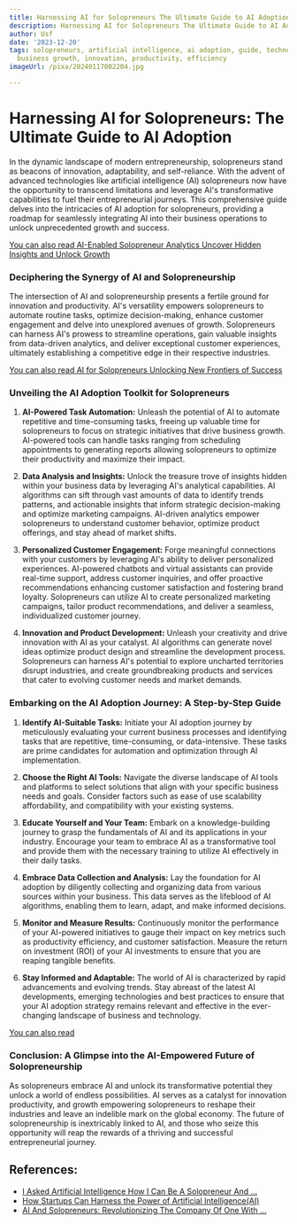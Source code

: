 ```yaml
---
title: Harnessing AI for Solopreneurs The Ultimate Guide to AI Adoption
description: Harnessing AI for Solopreneurs The Ultimate Guide to AI Adoption
author: Usf
date: '2023-12-20'
tags: solopreneurs, artificial intelligence, ai adoption, guide, technology, entrepreneurship,
  business growth, innovation, productivity, efficiency
imageUrl: /pixa/20240117002204.jpg

---
```

# Harnessing AI for Solopreneurs:  The Ultimate Guide to AI Adoption

In the dynamic landscape of modern entrepreneurship, solopreneurs stand as beacons  of innovation, adaptability, and self-reliance. With the advent of advanced technologies like artificial intelligence  (AI) solopreneurs  now have the opportunity to transcend limitations and leverage AI's transformative  capabilities to fuel their  entrepreneurial journeys. This comprehensive guide delves into the intricacies of AI adoption for solopreneurs,  providing a roadmap for  seamlessly integrating AI into their business operations to unlock unprecedented growth and success.

[You can also read AI-Enabled Solopreneur Analytics Uncover Hidden Insights and Unlock Growth](AI-Enabled%20Solopreneur%20Analytics%20Uncover%20Hidden%20Insights%20and%20Unlock%20Growth)


### Deciphering the Synergy of AI and Solopreneurship

The  intersection  of AI and solopreneurship presents a fertile ground for innovation and productivity. AI's versatility empowers solopreneurs to automate  routine tasks, optimize decision-making,  enhance customer engagement and delve into unexplored avenues of growth. Solopreneurs can harness AI's prowess to streamline  operations, gain valuable insights from data-driven analytics, and deliver exceptional customer experiences, ultimately establishing  a  competitive edge in their respective industries.

[You can  also read AI for Solopreneurs Unlocking New Frontiers of Success](AI%20for%20Solopreneurs%20Unlocking%20New%20Frontiers%20of%20Success)


### Unveiling the AI Adoption Toolkit for Solopreneurs

1. **AI-Powered Task Automation:** Unleash the  potential of AI to automate repetitive  and  time-consuming tasks, freeing up valuable time for solopreneurs to focus on strategic initiatives that drive business growth. AI-powered tools can handle tasks ranging from  scheduling  appointments to generating reports allowing solopreneurs to optimize  their productivity and maximize  their impact.

2. **Data Analysis and Insights:** Unlock the treasure trove of  insights hidden within your business data by leveraging AI's analytical capabilities. AI algorithms can sift through vast amounts of data to  identify trends patterns, and actionable insights that  inform strategic decision-making and optimize marketing campaigns. AI-driven analytics empower solopreneurs to understand customer behavior, optimize product offerings,  and stay ahead of market shifts.

3. **Personalized Customer Engagement:** Forge meaningful connections with your customers by leveraging AI's ability to deliver personalized experiences. AI-powered chatbots and virtual assistants  can provide real-time support, address  customer inquiries,  and offer proactive recommendations enhancing customer satisfaction and fostering brand loyalty. Solopreneurs  can utilize  AI  to create  personalized marketing campaigns, tailor product recommendations, and deliver a seamless, individualized customer journey.

4.  **Innovation and Product Development:** Unleash your creativity and drive innovation with  AI as your catalyst. AI algorithms can  generate novel ideas  optimize  product design and streamline the development process. Solopreneurs can harness AI's potential to explore uncharted territories disrupt industries, and create groundbreaking products and services that  cater to evolving customer needs  and  market  demands.

### Embarking on the  AI Adoption Journey: A Step-by-Step Guide

1. **Identify AI-Suitable Tasks:** Initiate your AI adoption journey by meticulously evaluating your current business processes and identifying  tasks that are repetitive, time-consuming, or  data-intensive. These tasks are prime candidates for automation  and optimization through AI implementation.

2. **Choose the Right AI Tools:** Navigate the diverse landscape of AI tools and platforms to select solutions that align with your specific business needs and goals. Consider factors such as ease of use scalability affordability, and compatibility with your existing systems.

3.  **Educate Yourself and Your  Team:** Embark on a knowledge-building  journey to grasp the fundamentals of AI and its applications in your industry.  Encourage  your team to embrace  AI  as a transformative tool and provide them with the  necessary training to utilize AI effectively in their daily tasks.

4. **Embrace Data Collection and Analysis:**  Lay the foundation for  AI adoption by diligently collecting and organizing data from various sources within your business. This data  serves as the lifeblood of AI  algorithms, enabling them to learn, adapt, and make informed decisions.

5. **Monitor and  Measure Results:**  Continuously monitor the performance of  your AI-powered initiatives to gauge their impact on key metrics  such as productivity efficiency, and customer satisfaction. Measure the  return on investment (ROI) of your AI investments to ensure that you are  reaping tangible benefits.

6.  **Stay Informed and Adaptable:** The world of  AI is characterized by rapid advancements and evolving trends. Stay abreast of the latest AI developments, emerging technologies and best practices to ensure that  your AI adoption strategy remains relevant and effective in the ever-changing landscape of business and technology.

[You  can also read ]()


### Conclusion: A Glimpse into the AI-Empowered Future of Solopreneurship

As solopreneurs embrace AI and unlock its transformative potential they unlock a world of endless possibilities. AI serves as a catalyst for innovation  productivity, and growth empowering solopreneurs to reshape their industries and leave an indelible  mark on the global  economy. The future of solopreneurship  is  inextricably linked to AI, and those who seize this opportunity will  reap the rewards of a thriving and successful entrepreneurial journey.

## References:
- [I Asked Artificial Intelligence How I Can Be A Solopreneur And ...](https://fahrikarakas.medium.com/i-asked-artificial-intelligence-how-i-can-be-a-solopreneur-and-content-creator-using-ai-1c35556b165e)
- [How Startups Can Harness the Power of Artificial Intelligence(AI)](https://www.linkedin.com/pulse/how-startups-can-harness-power-artificial-tanvi-tiwari)
- [AI And Solopreneurs: Revolutionizing The Company Of One With ...](https://manson.space/blog/ai-and-solopreneurs/)
